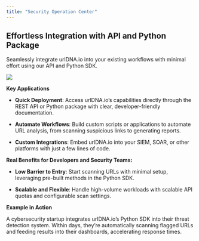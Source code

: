 ```yaml
---
title: "Security Operation Center"
---
```


## Effortless Integration with API and Python Package
Seamlessly integrate urlDNA.io into your existing workflows with minimal effort using our API and Python SDK.

![](/use-cases/security-operation-center-integration/api.png)

**Key Applications**

* **Quick Deployment**: Access urlDNA.io’s capabilities directly through the REST API or Python package with clear, developer-friendly documentation.

* **Automate Workflows**: Build custom scripts or applications to automate URL analysis, from scanning suspicious links to generating reports.

* **Custom Integrations**: Embed urlDNA.io into your SIEM, SOAR, or other platforms with just a few lines of code.

**Real Benefits for Developers and Security Teams:**

* **Low Barrier to Entry**: Start scanning URLs with minimal setup, leveraging pre-built methods in the Python SDK.

* **Scalable and Flexible**: Handle high-volume workloads with scalable API quotas and configurable scan settings.

**Example in Action**

<Tip>
A cybersecurity startup integrates urlDNA.io’s Python SDK into their threat detection system. Within days, they’re automatically scanning flagged URLs and feeding results into their dashboards, accelerating response times.
</Tip>
